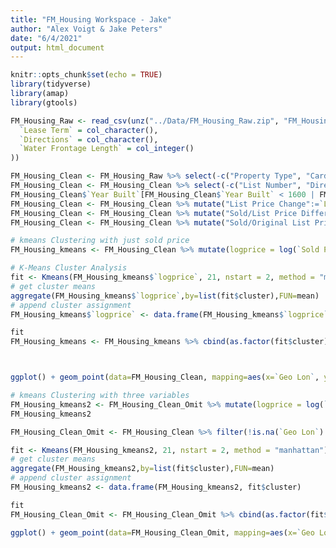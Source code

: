 ```yaml
---
title: "FM_Housing Workspace - Jake"
author: "Alex Voigt & Jake Peters"
date: "6/4/2021"
output: html_document
---
```


```r
knitr::opts_chunk$set(echo = TRUE)
library(tidyverse)
library(amap)
library(gtools)
```


```r
FM_Housing_Raw <- read_csv(unz("../Data/FM_Housing_Raw.zip", "FM_Housing_Raw.csv"), col_types = cols(
  `Lease Term` = col_character(),
  `Directions` = col_character(),
  `Water Frontage Length` = col_integer()
))
```

```r
FM_Housing_Clean <- FM_Housing_Raw %>% select(-c("Property Type", "Card Format")) #All properties are Residential for both Property Type and Card Format variables
FM_Housing_Clean <- FM_Housing_Clean %>% select(-c("List Number", "Directions")) #Arbitrary values not useful for data mining
FM_Housing_Clean$`Year Built`[FM_Housing_Clean$`Year Built` < 1600 | FM_Housing_Clean$`Year Built` > 2021] <- NA
FM_Housing_Clean <- FM_Housing_Clean %>% mutate("List Price Change":=`List Price`-`Original List Price`)
FM_Housing_Clean <- FM_Housing_Clean %>% mutate("Sold/List Price Difference":=`Sold Price` - `List Price`)
FM_Housing_Clean <- FM_Housing_Clean %>% mutate("Sold/Original List Price Difference":=`Sold Price` - `Original List Price`)

```



```r
# kmeans Clustering with just sold price
FM_Housing_kmeans <- FM_Housing_Clean %>% mutate(logprice = log(`Sold Price`, base = 1.1)) #%>% mutate()

# K-Means Cluster Analysis
fit <- Kmeans(FM_Housing_kmeans$`logprice`, 21, nstart = 2, method = "manhattan") # 21 cluster solution
# get cluster means
aggregate(FM_Housing_kmeans$`logprice`,by=list(fit$cluster),FUN=mean)
# append cluster assignment
FM_Housing_kmeans$`logprice` <- data.frame(FM_Housing_kmeans$`logprice`, fit$cluster)

fit
FM_Housing_kmeans <- FM_Housing_kmeans %>% cbind(as.factor(fit$cluster)) %>% rename("cluster" = `as.factor(fit$cluster)`)




```



```r
ggplot() + geom_point(data=FM_Housing_Clean, mapping=aes(x=`Geo Lon`, y=`Geo Lat`), color=FM_Housing_Clean$`cluster`) + scale_color_gradient(low="yellow",high="red") + ylim(46.75, 46.95) + xlim(-96.95, -96.7)


```

```r
# kmeans Clustering with three variables
FM_Housing_kmeans2 <- FM_Housing_Clean_Omit %>% mutate(logprice = log(`Sold Price`, base = 1.1)) %>% mutate(milelong = (`Geo Lon`+97)/.0185) %>% mutate(milelat = (`Geo Lat` -46)/.0145) %>% select(logprice, milelong, milelat)
FM_Housing_kmeans2

FM_Housing_Clean_Omit <- FM_Housing_Clean %>% filter(!is.na(`Geo Lon`) & !is.na(`Geo Lat`))

fit <- Kmeans(FM_Housing_kmeans2, 21, nstart = 2, method = "manhattan") # 21 cluster solution
# get cluster means
aggregate(FM_Housing_kmeans2,by=list(fit$cluster),FUN=mean)
# append cluster assignment
FM_Housing_kmeans2 <- data.frame(FM_Housing_kmeans2, fit$cluster)

fit
FM_Housing_Clean_Omit <- FM_Housing_Clean_Omit %>% cbind(as.factor(fit$cluster)) %>% rename("cluster" = `as.factor(fit$cluster)`)

```
```r

ggplot() + geom_point(data=FM_Housing_Clean_Omit, mapping=aes(x=`Geo Lon`, y=`Geo Lat`), color=FM_Housing_Clean_Omit$`cluster`) + scale_color_gradient(low="yellow",high="red") + ylim(46.75, 46.95) + xlim(-96.95, -96.7)


```

